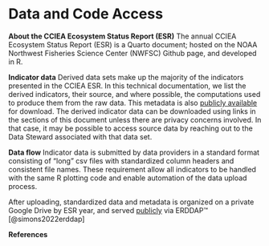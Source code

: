 # Data and Code Access

**About the CCIEA Ecosystem Status Report (ESR)**
The annual CCIEA Ecosystem Status Report (ESR) is a Quarto document; hosted on the NOAA Northwest Fisheries Science Center (NWFSC) Github page, and developed in R.

**Indicator data**
Derived data sets make up the majority of the indicators presented in the CCIEA ESR. In this technical documentation, we list the derived indicators, their source, and where possible, the computations used to produce them from the raw data. This metadata is also [publicly available](https://oceanview.pfeg.noaa.gov/erddap/tabledap/CCIEA_metadata.html) for download. The derived indicator data can be downloaded using links in the sections of this document unless there are privacy concerns involved. In that case, it may be possible to access source data by reaching out to the Data Steward associated with that data set.

**Data flow**
Indicator data is submitted by data providers in a standard format consisting of "long" csv files with standardized column headers and consistent file names. These requirement allow all indicators to be handled with the same R plotting code and enable automation of the data upload process.

After uploading, standardized data and metadata is organized on a private Google Drive by ESR year, and served [publicly](https://oceanview.pfeg.noaa.gov/erddap/search/index.html?&searchFor=cciea_) via ERDDAP&trade; [@simons2022erddap]

**References**



